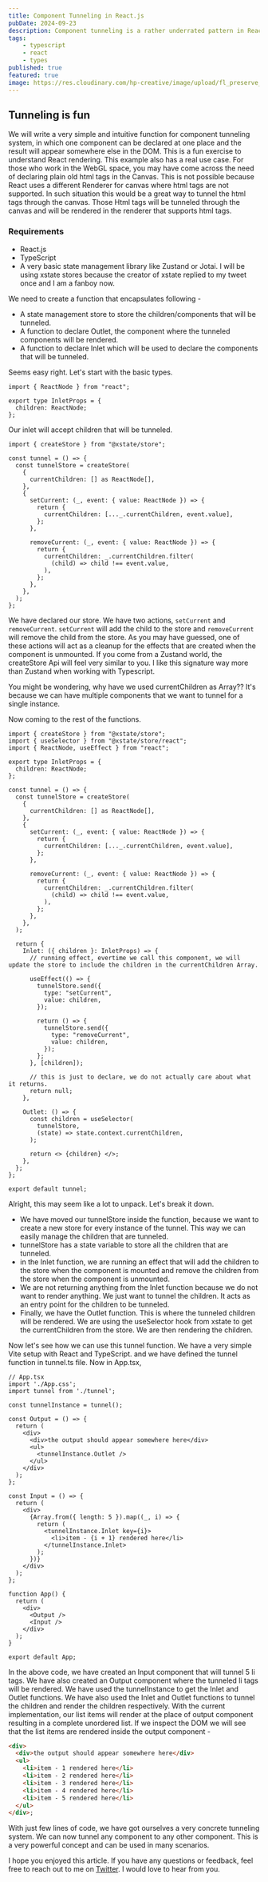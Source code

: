```yaml
---
title: Component Tunneling in React.js
pubDate: 2024-09-23
description: Component tunneling is a rather underrated pattern in React.js to allow components to communicate with each other without having to be located in a direct parent-child relationship.
tags:
    - typescript
    - react
    - types
published: true
featured: true
image: https://res.cloudinary.com/hp-creative/image/upload/fl_preserve_transparency/v1727064041/Image_from_imgsrc_2_hvcah6.jpg?_s=public-apps
---
```


## Tunneling is fun
We will write a very simple and intuitive function for component tunneling system, in which one component can be declared at one place and the result will appear somewhere else in the DOM. This is a fun exercise to understand React rendering.
This example also has a real use case. For those who work in the WebGL space, you may have come across the need of declaring plain old html tags in the Canvas. This is not possible because React uses a different Renderer for canvas where html tags are not supported. In such situation this would be a great way to tunnel the html tags through the canvas. Those Html tags will be tunneled through the canvas and will be rendered in the renderer that supports html tags.

### Requirements
- React.js
- TypeScript
- A very basic state management library like Zustand or Jotai. I will be using xstate stores because the creator of xstate replied to my tweet once and I am a fanboy now.

We need to create a function that encapsulates following -
- A state management store to store the children/components that will be tunneled.
- A function to declare Outlet, the component where the tunneled components will be rendered.
- A function to declare Inlet which will be used to declare the components that will be tunneled.

Seems easy right. Let's start with the basic types.

```tsx
import { ReactNode } from "react";

export type InletProps = {
  children: ReactNode;
};
```
Our inlet will accept children that will be tunneled.

```tsx
import { createStore } from "@xstate/store";

const tunnel = () => {
  const tunnelStore = createStore(
    {
      currentChildren: [] as ReactNode[],
    },
    {
      setCurrent: (_, event: { value: ReactNode }) => {
        return {
          currentChildren: [..._.currentChildren, event.value],
        };
      },

      removeCurrent: (_, event: { value: ReactNode }) => {
        return {
          currentChildren: _.currentChildren.filter(
            (child) => child !== event.value,
          ),
        };
      },
    },
  );
};
```

We have declared our store. We have two actions, `setCurrent` and `removeCurrent`. `setCurrent` will add the child to the store and `removeCurrent` will remove the child from the store. As you may have guessed, one of these actions will act as a cleanup for the effects that are created when the component is unmounted. If you come from a Zustand world, the createStore Api will feel very similar to you. I like this signature way more than Zustand when working with Typescript.

You might be wondering, why have we used currentChildren as Array?? It's because we can have multiple components that we want to tunnel for a single instance.

Now coming to the rest of the functions.

```tsx
import { createStore } from "@xstate/store";
import { useSelector } from "@xstate/store/react";
import { ReactNode, useEffect } from "react";

export type InletProps = {
  children: ReactNode;
};

const tunnel = () => {
  const tunnelStore = createStore(
    {
      currentChildren: [] as ReactNode[],
    },
    {
      setCurrent: (_, event: { value: ReactNode }) => {
        return {
          currentChildren: [..._.currentChildren, event.value],
        };
      },

      removeCurrent: (_, event: { value: ReactNode }) => {
        return {
          currentChildren: _.currentChildren.filter(
            (child) => child !== event.value,
          ),
        };
      },
    },
  );

  return {
    Inlet: ({ children }: InletProps) => {
      // running effect, evertime we call this component, we will update the store to include the children in the currentChildren Array.

      useEffect(() => {
        tunnelStore.send({
          type: "setCurrent",
          value: children,
        });

        return () => {
          tunnelStore.send({
            type: "removeCurrent",
            value: children,
          });
        };
      }, [children]);

      // this is just to declare, we do not actually care about what it returns.
      return null;
    },

    Outlet: () => {
      const children = useSelector(
        tunnelStore,
        (state) => state.context.currentChildren,
      );

      return <> {children} </>;
    },
  };
};

export default tunnel;
```

Alright, this may seem like a lot to unpack. Let's break it down.
- We have moved our tunnelStore inside the function, because we want to create a new store for every instance of the tunnel. This way we can easily manage the children that are tunneled.
- tunnelStore has a state variable to store all the children that are tunneled.
- in the Inlet function, we are running an effect that will add the children to the store when the component is mounted and remove the children from the store when the component is unmounted.
- We are not returning anything from the Inlet function because we do not want to render anything. We just want to tunnel the children. It acts as an entry point for the children to be tunneled.
- Finally, we have the Outlet function. This is where the tunneled children will be rendered. We are using the useSelector hook from xstate to get the currentChildren from the store. We are then rendering the children.

Now let's see how we can use this tunnel function. We have a very simple Vite setup with React and TypeScript. and we have defined the tunnel function in tunnel.ts file. Now in App.tsx,


```tsx
// App.tsx
import './App.css';
import tunnel from './tunnel';

const tunnelInstance = tunnel();

const Output = () => {
  return (
    <div>
      <div>the output should appear somewhere here</div>
      <ul>
        <tunnelInstance.Outlet />
      </ul>
    </div>
  );
};

const Input = () => {
  return (
    <div>
      {Array.from({ length: 5 }).map((_, i) => {
        return (
          <tunnelInstance.Inlet key={i}>
            <li>item - {i + 1} rendered here</li>
          </tunnelInstance.Inlet>
        );
      })}
    </div>
  );
};

function App() {
  return (
    <div>
      <Output />
      <Input />
    </div>
  );
}

export default App;
```

In the above code, we have created an Input component that will tunnel 5 li tags. We have also created an Output component where the tunneled li tags will be rendered. We have used the tunnelInstance to get the Inlet and Outlet functions. We have also used the Inlet and Outlet functions to tunnel the children and render the children respectively.
With the current implementation, our list items will render at the place of output component resulting in a complete unordered list.
If we inspect the DOM we will see that the list items are rendered inside the output component -

```html
<div>
  <div>the output should appear somewhere here</div>
  <ul>
    <li>item - 1 rendered here</li>
    <li>item - 2 rendered here</li>
    <li>item - 3 rendered here</li>
    <li>item - 4 rendered here</li>
    <li>item - 5 rendered here</li>
  </ul>
</div>;
```

With just few lines of code, we have got ourselves a very concrete tunneling system. We can now tunnel any component to any other component. This is a very powerful concept and can be used in many scenarios.

I hope you enjoyed this article. If you have any questions or feedback, feel free to reach out to me on [Twitter](https://twitter.com/harshstalks). I would love to hear from you.
